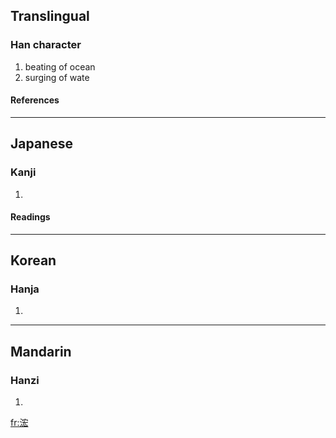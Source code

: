 ==Translingual==
===Han character===
{{Han char|rn=85|rad=水|as=07|sn=10|four=3313<sub>2</sub>|canj=水十大戈 (EJKI)}}
# beating of ocean
# surging of wate
====References====
{{Han ref|kx=0624.070|dkj=17471|dj=1021.220|hdz=31634.030|uh=6D64|ud=28004|bh=D247|bd=53831}}

----
==Japanese==
===Kanji===
{{ja-kanji|grade=|rs=水07}}
# {{defn|Japanese}} 
====Readings====
{{ja-readings|on=[[こう]] (kō), [[ぎょう]] (gyō)|kun=[[ふかい]] (fukai)}}

----
==Korean==
===Hanja===
{{ko-hanja|hangeul=굉|eumhun=|rv=goeng|mr=koeng|y=koyng}}
# {{defn|Korean}}

----
==Mandarin==
===Hanzi===
{{cmn-hanzi|pin=[[hóng]] (hong2), [[yà]] (ya4)|wg=hung<sup>2</sup>, ya<sup>4</sup>}}
# {{defn|Mandarin}}

[[fr:浤]]